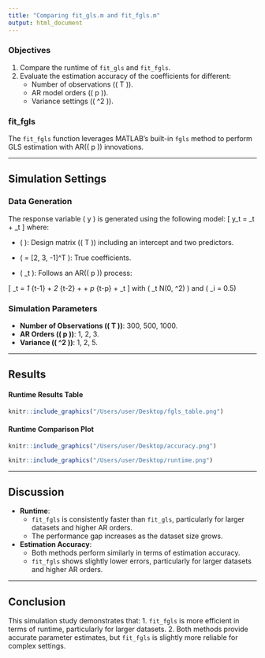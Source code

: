 ```yaml
---
title: "Comparing fit_gls.m and fit_fgls.m"
output: html_document
---
```


### Objectives
1. Compare the runtime of `fit_gls` and `fit_fgls`.
2. Evaluate the estimation accuracy of the coefficients for different:
   - Number of observations (\( T \)).
   - AR model orders (\( p \)).
   - Variance settings (\( \sigma^2 \)).
   
### fit_fgls
The `fit_fgls` function leverages MATLAB's built-in `fgls` method to perform GLS estimation with AR(\( p \)) innovations.

---

## Simulation Settings

### Data Generation

The response variable \( y \) is generated using the following model:
\[
y_t = \mathbf{X}_t \boldsymbol{\beta} + \epsilon_t
\]
where:

  - \( \mathbf{X} \): Design matrix (\( T \times 3 \)) including an intercept and two predictors.
  
  - \( \boldsymbol{\beta} = [2, 3, -1]^T \): True coefficients.
  
  - \( \epsilon_t \): Follows an AR(\( p \)) process:
  
\[
\epsilon_t = \phi_1 \epsilon_{t-1} + \phi_2 \epsilon_{t-2} + \dots + \phi_p \epsilon_{t-p} + \nu_t
\]
with \( \nu_t \sim N(0, \sigma^2) \) and \( \phi_i = 0.5\)

### Simulation Parameters
- **Number of Observations (\( T \))**: 300, 500, 1000.
- **AR Orders (\( p \))**: 1, 2, 3.
- **Variance (\( \sigma^2 \))**: 1, 2, 5.


---

## Results


#### Runtime Results Table

```r
knitr::include_graphics("/Users/user/Desktop/fgls_table.png")
```


#### Runtime Comparison Plot

```r
knitr::include_graphics("/Users/user/Desktop/accuracy.png")
```

```r
knitr::include_graphics("/Users/user/Desktop/runtime.png")
```




---

## Discussion
- **Runtime**: 
  - `fit_fgls` is consistently faster than `fit_gls`, particularly for larger datasets and higher AR orders.
  - The performance gap increases as the dataset size grows.

- **Estimation Accuracy**:
  - Both methods perform similarly in terms of estimation accuracy.
  - `fit_fgls` shows slightly lower errors, particularly for larger datasets and higher AR orders.

---
## Conclusion

This simulation study demonstrates that:
1. `fit_fgls` is more efficient in terms of runtime, particularly for larger datasets.
2. Both methods provide accurate parameter estimates, but `fit_fgls` is slightly more reliable for complex settings.

